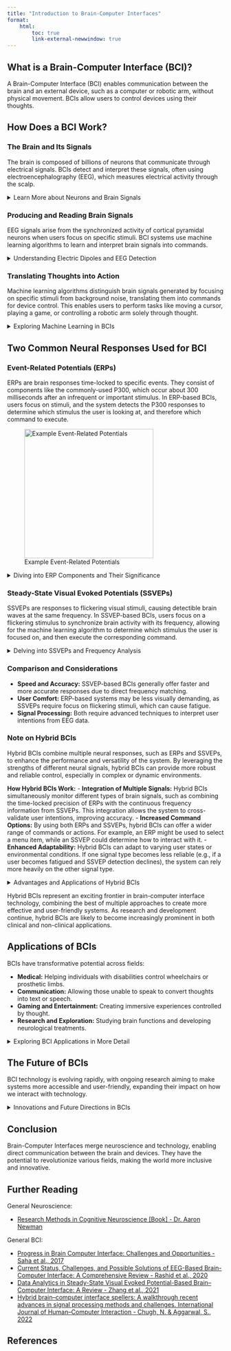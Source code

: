 ```yaml
---
title: "Introduction to Brain-Computer Interfaces"
format: 
    html:
        toc: true
        link-external-newwindow: true
---
```


## What is a Brain-Computer Interface (BCI)?

A Brain-Computer Interface (BCI) enables communication between the brain and an external device, such as a computer or robotic arm, without physical movement. BCIs allow users to control devices using their thoughts.

## How Does a BCI Work?

### The Brain and Its Signals

The brain is composed of billions of neurons that communicate through electrical signals. BCIs detect and interpret these signals, often using electroencephalography (EEG), which measures electrical activity through the scalp.

<details>
<summary> <span class=dropdown1> Learn More about Neurons and Brain Signals </span> </summary>
<br>

Neurons are specialized cells that transmit information throughout the nervous system. They communicate via electrical impulses and chemical signals. Each neuron consists of a cell body, dendrites, and an axon. Dendrites receive incoming signals, while the axon transmits signals to other neurons.

Neurons generate action potentials, which are brief electrical impulses resulting from changes in membrane potential. These action potentials travel along the axon to the synapse, where neurotransmitters are released to signal adjacent neurons.

EEG measures the synchronous activity of neurons, primarily in the cortex. This activity results in detectable electrical signals on the scalp, representing the brain's response to stimuli and cognitive processes.
</details>

### Producing and Reading Brain Signals

EEG signals arise from the synchronized activity of cortical pyramidal neurons when users focus on specific stimuli. BCI systems use machine learning algorithms to learn and interpret brain signals into commands. 

<details>
<summary> <span class=dropdown1> Understanding Electric Dipoles and EEG Detection </span> </summary>
<br>

Pyramidal neurons in the cortex are key contributors to EEG signals. These neurons have long apical dendrites oriented perpendicularly to the cortical surface, forming electric dipoles when they fire.

The combined electric fields of many neurons create measurable potentials on the scalp. EEG electrodes placed on the scalp detect these potentials, recording voltage fluctuations over time.

Machine learning algorithms process the EEG data, identifying patterns associated with specific mental states or intentions - such as those arising from attending to a specific stimulus. This enables translation of brain activity into actionable commands for BCIs.
</details>

### Translating Thoughts into Action

Machine learning algorithms distinguish brain signals generated by focusing on specific stimuli from background noise, translating them into commands for device control. This enables users to perform tasks like moving a cursor, playing a game, or controlling a robotic arm solely through thought.

<details>
<summary> <span class=dropdown1> Exploring Machine Learning in BCIs </span> </summary>
<br>
Machine learning algorithms in BCIs analyze EEG data to identify patterns (like event-related potentials or steady-state visually-evoked potentials) corresponding to user intentions (such as attending to a certain stimulus). These algorithms are trained on labeled datasets to distinguish between when random noise and when the user is attending a stimulus.

The most common technique is supervised learning, where models learn from labeled examples. Other techniques can be successfully used such as unsupervised learning, which identifies hidden patterns without explicit labels, and deep learning, a subset of machine learning, employs neural networks to extract complex features from EEG signals.

By continuously adapting to user inputs, machine learning enhances the accuracy and responsiveness of BCIs, enabling seamless interaction between the brain and external devices.
</details>

## Two Common Neural Responses Used for BCI

### Event-Related Potentials (ERPs)

ERPs are brain responses time-locked to specific events. They consist of components like the commonly-used P300, which occur about 300 milliseconds after an infrequent or important stimulus. In ERP-based BCIs, users focus on stimuli, and the system detects the P300 responses to determine which stimulus the user is looking at, and therefore which command to execute.

![Example Event-Related Potentials](images/ERPs_1.png){width="300" fig-align="center" fig-alt="By Original: Choms Vector: Mononomic - Own work based on: Constudevent.gif, CC BY-SA 3.0, https://commons.wikimedia.org/w/index.php?curid=5543904"}

<details>
<summary> <span class=dropdown1> Diving into ERP Components and Their Significance </span> </summary>
<br>
ERP components are labeled based on their polarity (positive or negative) and timing. Key components include:

- **P300:** A positive deflection occurring around 300 milliseconds after an infrequent or significant stimulus. In BCIs, the P300 is used to detect when a user is focusing on a particular stimulus, such as a specific letter in a matrix. The system then translates this detection into a command, enabling the user to select that letter or perform an action.
- **N200:** A negative deflection associated with response inhibition and conflict detection. In BCIs, the N200 can be used to monitor error detection or user responses to conflicting stimuli, which can be integrated into more sophisticated control systems.
- **N400:** Related to language processing and semantic incongruence. While less commonly used in BCIs, the N400 could assist in applications involving language or communication tasks by detecting how users process and respond to language-based stimuli.

ERPs provide insights into cognitive processes and brain responses, making them valuable for understanding attention, perception, and decision-making.
</details>

### Steady-State Visual Evoked Potentials (SSVEPs)

SSVEPs are responses to flickering visual stimuli, causing detectible brain waves at the same frequency. In SSVEP-based BCIs, users focus on a flickering stimulus to synchronize brain activity with its frequency, allowing for the machine learning algorithm to determine which stimulus the user is focused on, and then execute the corresponding command.

<details>
<summary> <span class=dropdown1> Delving into SSVEPs and Frequency Analysis </span> </summary>
<br>
SSVEPs are generated when the visual cortex responds to stimuli flickering at specific frequencies. The brain's response frequency matches the stimulus frequency, enabling reliable detection with EEG.

In SSVEP-based BCIs, users focus on one of several flickering stimuli, each associated with a distinct command. The system identifies the frequency of the brain's response to determine user intent. (For example, if the user attends to a stimulus flickering at 10 Hz, the resulting EEG signals would show a 10 Hz oscillation, and the machine learning algorithm would perform the command corresponding to the stimulus flickering at 10 Hz)

Frequency analysis involves decomposing EEG signals into their frequency components. Techniques such as Fourier Transform and Wavelet Transform help isolate SSVEP frequencies for accurate interpretation.
</details>

### Comparison and Considerations

- **Speed and Accuracy:** SSVEP-based BCIs generally offer faster and more accurate responses due to direct frequency matching.
- **User Comfort:** ERP-based systems may be less visually demanding, as SSVEPs require focus on flickering stimuli, which can cause fatigue.
- **Signal Processing:** Both require advanced techniques to interpret user intentions from EEG data.

### Note on Hybrid BCIs

Hybrid BCIs combine multiple neural responses, such as ERPs and SSVEPs, to enhance the performance and versatility of the system. By leveraging the strengths of different neural signals, hybrid BCIs can provide more robust and reliable control, especially in complex or dynamic environments.

**How Hybrid BCIs Work:**
- **Integration of Multiple Signals:** Hybrid BCIs simultaneously monitor different types of brain signals, such as combining the time-locked precision of ERPs with the continuous frequency information from SSVEPs. This integration allows the system to cross-validate user intentions, improving accuracy.
- **Increased Command Options:** By using both ERPs and SSVEPs, hybrid BCIs can offer a wider range of commands or actions. For example, an ERP might be used to select a menu item, while an SSVEP could determine how to interact with it.
- **Enhanced Adaptability:** Hybrid BCIs can adapt to varying user states or environmental conditions. If one signal type becomes less reliable (e.g., if a user becomes fatigued and SSVEP detection declines), the system can rely more heavily on the other signal type.

<details>
<summary> <span class=dropdown1> Advantages and Applications of Hybrid BCIs </span> </summary>
<br>

**Advantages:**
- **Improved Accuracy:** The combination of multiple neural signals reduces the likelihood of errors by cross-referencing different types of brain activity.
- **Greater Flexibility:** Users can perform a broader range of actions, as the system can interpret more diverse types of commands.
- **Resilience:** Hybrid BCIs can maintain functionality even if one type of signal is compromised, making them more reliable in real-world applications.
</details>

Hybrid BCIs represent an exciting frontier in brain-computer interface technology, combining the best of multiple approaches to create more effective and user-friendly systems. As research and development continue, hybrid BCIs are likely to become increasingly prominent in both clinical and non-clinical applications.


## Applications of BCIs

BCIs have transformative potential across fields:

- **Medical:** Helping individuals with disabilities control wheelchairs or prosthetic limbs.
- **Communication:** Allowing those unable to speak to convert thoughts into text or speech.
- **Gaming and Entertainment:** Creating immersive experiences controlled by thought.
- **Research and Exploration:** Studying brain functions and developing neurological treatments.

<details>
<summary> <span class=dropdown1> Exploring BCI Applications in More Detail </span> </summary>
<br>

- **Medical Applications:** BCIs restore independence for individuals with mobility impairments, enabling them to control assistive devices through thought alone. For example, BCIs can be integrated with robotic prosthetics to facilitate movement for amputees or individuals with paralysis.
- **Communication:** BCIs enable individuals with communication disorders to express themselves by converting brain signals into text or speech, enhancing social interaction and quality of life.
- **Gaming and Entertainment:** BCIs offer unique gaming experiences, where players control in-game actions using their thoughts, creating a more immersive and interactive environment.
- **Research:** BCIs facilitate research into brain function and cognitive processes, providing insights into neural mechanisms underlying behavior and aiding the development of treatments for neurological disorders.
</details>

## The Future of BCIs

BCI technology is evolving rapidly, with ongoing research aiming to make systems more accessible and user-friendly, expanding their impact on how we interact with technology.

<details>
<summary> <span class=dropdown1> Innovations and Future Directions in BCIs </span> </summary>
<br>

- **Improved Accessibility:** Researchers are working on developing affordable and easy-to-use BCI systems, making them accessible to a wider population.
- **Enhanced Signal Quality:** Advances in signal processing and electrode technology aim to improve the quality and reliability of EEG signals, enhancing BCI performance.
- **Integration with AI:** Combining BCIs with artificial intelligence allows for more sophisticated interpretation of brain signals, improving the accuracy and speed of communication and control.
- **Wearable BCIs:** Future BCIs may be integrated into wearable devices, offering seamless and unobtrusive interaction with technology in everyday life.
</details>

## Conclusion

Brain-Computer Interfaces merge neuroscience and technology, enabling direct communication between the brain and devices. They have the potential to revolutionize various fields, making the world more inclusive and innovative.

## Further Reading

General Neuroscience:

- [Research Methods in Cognitive Neuroscience [Book] - Dr. Aaron Newman](https://uk.sagepub.com/en-gb/eur/research-methods-for-cognitive-neuroscience/book242924)

General BCI:

- [Progress in Brain Computer Interface: Challenges and Opportunities - Saha et al., 2017](https://doi.org/10.3389/fnsys.2021.578875)
- [Current Status, Challenges, and Possible Solutions of EEG-Based Brain-Computer Interface: A Comprehensive Review - Rashid et al., 2020](https://doi.org/10.3389/fnbot.2020.00025)
- [Data Analytics in Steady-State Visual Evoked Potential-Based Brain–Computer Interface: A Review - Zhang et al., 2021](https://doi.org/10.1109/JSEN.2020.3017491)
- [Hybrid brain–computer interface spellers: A walkthrough recent advances in signal processing methods and challenges. International Journal of Human–Computer Interaction - Chugh, N. & Aggarwal, S., 2022](https://doi.org/10.1080/10447318.2022.2093445)


## References

